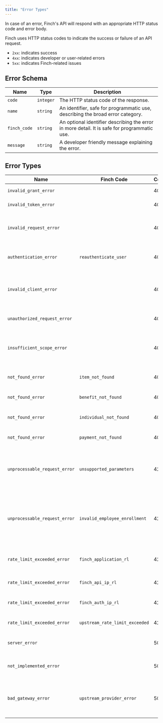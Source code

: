 ```yaml
---
title: "Error Types"
---
```


In case of an error, Finch's API will respond with an appropriate HTTP status code and error body.

Finch uses HTTP status codes to indicate the success or failure of an API request.

- `2xx`: indicates success
- `4xx`: indicates developer or user-related errors
- `5xx`: indicates Finch-related issues

## Error Schema

Name | Type | Description
-----|------|------------
`code` | `integer` | The HTTP status code of the response.
`name` | `string` | An identifier, safe for programmatic use, describing the broad error category.
`finch_code` | `string` | An optional identifier describing the error in more detail. It is safe for programmatic use.
`message` | `string` | A developer friendly message explaining the error.

## Error Types

Name | Finch Code | Code | Description
-----|------------|------|------------
`invalid_grant_error` | | 400 | The authorization code is invalid.
`invalid_token_error` | | 401 | The `access_token` is incorrect.
`invalid_request_error` | | 401 | The request does not match the docs. Example: the request is missing a query parameter.
`authentication_error` | `reauthenticate_user` | 401 | The user will need to reconnect their employment system. See more here.
`invalid_client_error` | | 401 | The provided application credentials were incorrect. Relevant to the `/auth/token` endpoint.
`unauthorized_request_error` | | 401 | The `access_token` is missing from the header.
`insufficient_scope_error` | | 403 | The application credentials have insufficient permissions to access the requested product.
`not_found_error` |`item_not_found`| 404 | The requested resource could not be found.
`not_found_error` |`benefit_not_found`| 404 | The requested benefit could not be found.
`not_found_error` |`individual_not_found`| 404 | The requested individual could not be found.
`not_found_error` | `payment_not_found` | 404 | The requested payment could not be found.
`unprocessable_request_error` |`unsupported_parameters`| 422 | Parameters provided are not supported by the provider or benefit. Relevant to the `/employer/benefits/*` endpoints.
`unprocessable_request_error` |`invalid_employee_enrollment`| 422 | The employee is unable to be enrolled in a benefit due specific to constraints on the provider side. Relevant to the `/employer/benefits/*` endpoints.
`rate_limit_exceeded_error` | `finch_application_rl` | 429 | The application has exceeded Finch's [application rate limits](/docs/Development-Guides/Rate-Limits.md#application-rate-limits).
`rate_limit_exceeded_error` | `finch_api_ip_rl` | 429 | The application has exceeded Finch's [IP Address rate limits](/docs/Development-Guides/Rate-Limits.md#ip-address-rate-limits).
`rate_limit_exceeded_error` | `finch_auth_ip_rl` | 429 | The application has exceeded [Finch Connect rate limits](/docs/Development-Guides/Rate-Limits.md#finch-connect-rate-limits).
`rate_limit_exceeded_error` | `upstream_rate_limit_exceeded` | 429 | The application has exceeded [upstream provider rate limits](/docs/Development-Guides/Rate-Limits.md#upstream-provider-rate-limits).
`server_error` | | 500 | The server experienced an unexpected error.
`not_implemented_error` | | 501 | Finch does not support this specific endpoint for this specific provider.
`bad_gateway_error` | `upstream_provider_error` | 502 | The server experienced an unexpected error while interacting with an upstream service, such as a provider.
